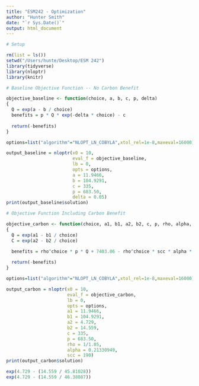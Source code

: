 ```yaml
---
title: "ESM242 - Optimization"
author: "Hunter Smith"
date: "`r Sys.Date()`"
output: html_document
---
```


```r
# Setup

rm(list = ls())
setwd("/Users/hunte/Desktop/ESM 242")
library(tidyverse)
library(nloptr)
library(knitr)
```

```r
# Baseline Objective Function -- No Carbon Benefit

objective_baseline <- function(choice, a, b, c, p, delta)
{
  Q = exp(a - b / choice)
  benefits = p * Q * exp(-delta * choice) - c
  
  return(-benefits)
}

options=list("algorithm"="NLOPT_LN_COBYLA",xtol_rel=1e-8,maxeval=16000)

output_baseline = nloptr(x0 = 10,
                         eval_f = objective_baseline,
                         lb = 0,
                         opts = options,
                         a = 11.9466,
                         b = 104.9291,
                         c = 335,
                         p = 683.50,
                         delta = 0.05)
print(output_baseline$solution)
```

```r
# Objective Function Including Carbon Benefit

objective_carbon <- function(choice, a1, b1, a2, b2, c, p, rho, alpha, scc)
{
  Q = exp(a1 - b1 / choice)
  C = exp(a2 - b2 / choice)

  benefits = rho^choice * p * Q + 7403.06 - rho^choice * scc * alpha * C - c
  
  return(-benefits)
}

options=list("algorithm"="NLOPT_LN_COBYLA",xtol_rel=1e-8,maxeval=16000)

output_carbon = nloptr(x0 = 10,
                       eval_f = objective_carbon,
                       lb = 0,
                       opts = options,
                       a1 = 11.9466,
                       b1 = 104.9291,
                       a2 = 4.729,
                       b2 = 14.559,
                       c = 335,
                       p = 683.50,
                       rho = 1/1.05,
                       alpha = 0.21330949,
                       scc = 190)
print(output_carbon$solution)
```

```r
exp(4.729 - (14.559 / 45.81028))
exp(4.729 - (14.559 / 46.38087))
```

